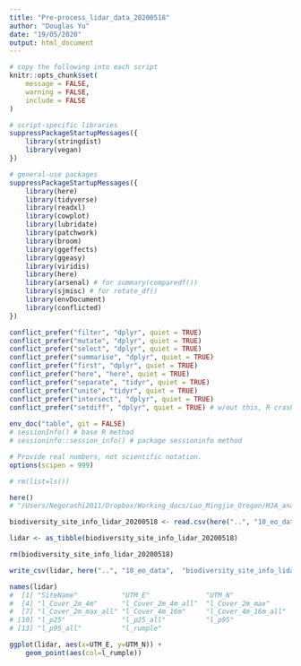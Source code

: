 ```yaml
---
title: "Pre-process_lidar_data_20200518"
author: "Douglas Yu"
date: "19/05/2020"
output: html_document
---
```


```r
# copy the following into each script   
knitr::opts_chunk$set(
	message = FALSE,
	warning = FALSE,
	include = FALSE
)

# script-specific libraries
suppressPackageStartupMessages({
    library(stringdist)
    library(vegan)
})

# general-use packages
suppressPackageStartupMessages({
    library(here)
    library(tidyverse) 
    library(readxl)
    library(cowplot)
    library(lubridate)
    library(patchwork)
    library(broom)
    library(ggeffects)
    library(ggeasy)
    library(viridis)
    library(here)
    library(arsenal) # for summary(comparedf())
    library(sjmisc) # for rotate_df()
    library(envDocument)
    library(conflicted)
})

conflict_prefer("filter", "dplyr", quiet = TRUE)
conflict_prefer("mutate", "dplyr", quiet = TRUE)
conflict_prefer("select", "dplyr", quiet = TRUE)
conflict_prefer("summarise", "dplyr", quiet = TRUE)
conflict_prefer("first", "dplyr", quiet = TRUE)
conflict_prefer("here", "here", quiet = TRUE)
conflict_prefer("separate", "tidyr", quiet = TRUE)
conflict_prefer("unite", "tidyr", quiet = TRUE)
conflict_prefer("intersect", "dplyr", quiet = TRUE)
conflict_prefer("setdiff", "dplyr", quiet = TRUE) # w/out this, R crashes
  
env_doc("table", git = FALSE)
# sessionInfo() # base R method
# sessioninfo::session_info() # package sessioninfo method

# Provide real numbers, not scientific notation.
options(scipen = 999)

# rm(list=ls())

```


```r
here()
# "/Users/Negorashi2011/Dropbox/Working_docs/Luo_Mingjie_Oregon/HJA_analyses_Kelpie/HJA_scripts/9_ecological_analyses"

biodiversity_site_info_lidar_20200518 <- read.csv(here("..", "10_eo_data",  "biodiversity_site_info_lidar_20200518.txt"), row.names=1)

lidar <- as_tibble(biodiversity_site_info_lidar_20200518)

rm(biodiversity_site_info_lidar_20200518)
```

```r

write_csv(lidar, here("..", "10_eo_data",  "biodiversity_site_info_lidar_20200518_cleaned.txt"))

```

```r
names(lidar)
#  [1] "SiteName"           "UTM_E"              "UTM_N"             
#  [4] "l_Cover_2m_4m"      "l_Cover_2m_4m_all"  "l_Cover_2m_max"    
#  [7] "l_Cover_2m_max_all" "l_Cover_4m_16m"     "l_Cover_4m_16m_all"
# [10] "l_p25"              "l_p25_all"          "l_p95"             
# [13] "l_p95_all"          "l_rumple"      

ggplot(lidar, aes(x=UTM_E, y=UTM_N)) +
    geom_point(aes(col=l_rumple))
```

